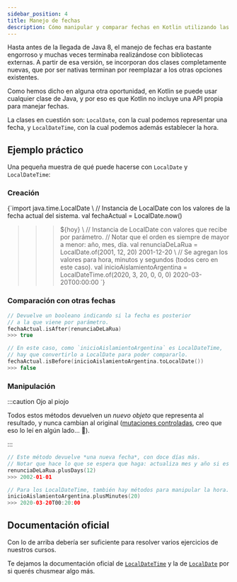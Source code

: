 ```yaml
---
sidebar_position: 4
title: Manejo de fechas
description: Cómo manipular y comparar fechas en Kotlin utilizando las clases de Java 8
---
```



<!-- Qué complicado sacarle un ISO string a JS 🙄 -->


Hasta antes de la llegada de Java 8, el manejo de fechas era bastante engorroso y muchas veces terminaba realizándose con bibliotecas externas. A partir de esa versión, se incorporan dos clases completamente nuevas, que por ser nativas terminan por reemplazar a los otras opciones existentes.

Como hemos dicho en alguna otra oportunidad, en Kotlin se puede usar cualquier clase de Java, y por eso es que Kotlin no incluye una API propia para manejar fechas.

La clases en cuestión son: `LocalDate`, con la cual podemos representar una fecha, y `LocalDateTime`, con la cual podemos además establecer la hora.

## Ejemplo práctico

Una pequeña muestra de qué puede hacerse con `LocalDate` y `LocalDateTime`:

### Creación

<CodeBlock className="language-kotlin">{`import java.time.LocalDate
\ 
// Instancia de LocalDate con los valores de la fecha actual del sistema.
val fechaActual = LocalDate.now()
>>> ${hoy}
\ 
// Instancia de LocalDate con valores que recibe por parámetro.
// Notar que el orden es siempre de mayor a menor: año, mes, día.
val renunciaDeLaRua = LocalDate.of(2001, 12, 20)
>>> 2001-12-20
\ 
// Se agregan los valores para hora, minutos y segundos (todos cero en este caso).
val inicioAislamientoArgentina = LocalDateTime.of(2020, 3, 20, 0, 0, 0)
>>> 2020-03-20T00:00:00
`}

</CodeBlock>

### Comparación con otras fechas

```kotlin
// Devuelve un booleano indicando si la fecha es posterior
// a la que viene por parámetro.
fechaActual.isAfter(renunciaDeLaRua)
>>> true

// En este caso, como `inicioAislamientoArgentina` es LocalDateTime,
// hay que convertirlo a LocalDate para poder compararlo.
fechaActual.isBefore(inicioAislamientoArgentina.toLocalDate())
>>> false
```

### Manipulación

:::caution Ojo al piojo

Todos estos métodos devuelven un _nuevo objeto_ que representa al resultado, y nunca cambian al original ([mutaciones controladas](/docs/cualidades-disenio/cualidades-independientes-tecnologia/#mutaciones-controladas), creo que eso lo leí en algún lado... 🤔).

:::

```kotlin
// Este método devuelve *una nueva fecha*, con doce días más.
// Notar que hace lo que se espera que haga: actualiza mes y año si es necesario.
renunciaDeLaRua.plusDays(12)
>>> 2002-01-01

// Para los LocalDateTime, también hay métodos para manipular la hora.
inicioAislamientoArgentina.plusMinutes(20)
>>> 2020-03-20T00:20:00
```

## Documentación oficial

Con lo de arriba debería ser suficiente para resolver varios ejercicios de nuestros cursos.

Te dejamos la documentación oficial de [`LocalDateTime`](https://docs.oracle.com/javase/8/docs/api/java/time/LocalDateTime.html) y la de [`LocalDate`](https://docs.oracle.com/javase/8/docs/api/java/time/LocalDate.html) por si querés chusmear algo más.
